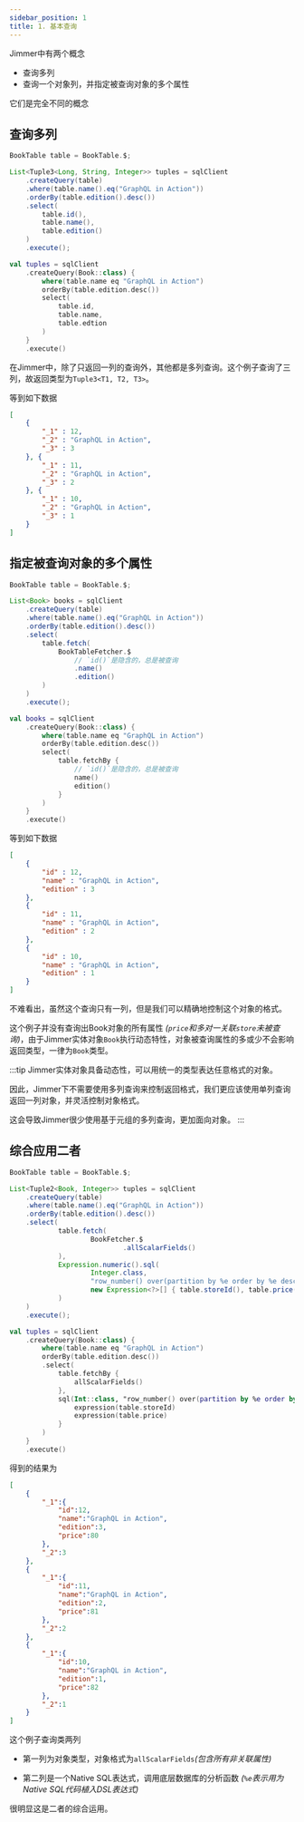 ```yaml
---
sidebar_position: 1
title: 1. 基本查询
---
```



Jimmer中有两个概念

-   查询多列
-   查询一个对象列，并指定被查询对象的多个属性

它们是完全不同的概念

## 查询多列

<Tabs groupId="language">
<TabItem value="java" label="Java">

```java
BookTable table = BookTable.$;

List<Tuple3<Long, String, Integer>> tuples = sqlClient
    .createQuery(table)
    .where(table.name().eq("GraphQL in Action"))
    .orderBy(table.edition().desc())
    .select(
        table.id(),
        table.name(),
        table.edition()
    )
    .execute();
```

</TabItem>
<TabItem value="kotlin" label="Kotlin">

```kotlin
val tuples = sqlClient
    .createQuery(Book::class) {
        where(table.name eq "GraphQL in Action")
        orderBy(table.edition.desc())
        select(
            table.id,
            table.name,
            table.edtion
        )
    }
    .execute()
```

</TabItem>
</Tabs>

在Jimmer中，除了只返回一列的查询外，其他都是多列查询。这个例子查询了三列，故返回类型为`Tuple3<T1, T2, T3>`。

等到如下数据

```json
[
    {
        "_1" : 12,
        "_2" : "GraphQL in Action",
        "_3" : 3
    }, {
        "_1" : 11,
        "_2" : "GraphQL in Action",
        "_3" : 2
    }, {
        "_1" : 10,
        "_2" : "GraphQL in Action",
        "_3" : 1
    }
]
```

## 指定被查询对象的多个属性

<Tabs groupId="language">
<TabItem value="java" label="Java">

```java
BookTable table = BookTable.$;

List<Book> books = sqlClient
    .createQuery(table)
    .where(table.name().eq("GraphQL in Action"))
    .orderBy(table.edition().desc())
    .select(
        table.fetch(
            BookTableFetcher.$
                // `id()`是隐含的，总是被查询
                .name()
                .edition()
        )
    )
    .execute();
```

</TabItem>
<TabItem value="kotlin" label="Kotlin">

```kotlin
val books = sqlClient
    .createQuery(Book::class) {
        where(table.name eq "GraphQL in Action")
        orderBy(table.edition.desc())
        select(
            table.fetchBy {
                // `id()`是隐含的，总是被查询
                name()
                edition()
            }
        )
    }
    .execute()
```

</TabItem>
</Tabs>

等到如下数据

```json
[
    {
        "id" : 12,
        "name" : "GraphQL in Action",
        "edition" : 3
    }, 
    {
        "id" : 11,
        "name" : "GraphQL in Action",
        "edition" : 2
    }, 
    {
        "id" : 10,
        "name" : "GraphQL in Action",
        "edition" : 1
    } 
]
```

不难看出，虽然这个查询只有一列，但是我们可以精确地控制这个对象的格式。

这个例子并没有查询出Book对象的所有属性 *(`price`和多对一关联`store`未被查询)*，由于Jimmer实体对象`Book`执行动态特性，对象被查询属性的多或少不会影响返回类型，一律为`Book`类型。

:::tip
Jimmer实体对象具备动态性，可以用统一的类型表达任意格式的对象。

因此，Jimmer下不需要使用多列查询来控制返回格式，我们更应该使用单列查询返回一列对象，并灵活控制对象格式。

这会导致Jimmer很少使用基于元组的多列查询，更加面向对象。
:::

## 综合应用二者

<Tabs groupId="language">
<TabItem value="java" label="Java">

```java
BookTable table = BookTable.$;

List<Tuple2<Book, Integer>> tuples = sqlClient
    .createQuery(table)
    .where(table.name().eq("GraphQL in Action"))
    .orderBy(table.edition().desc())
    .select(
            table.fetch(
                    BookFetcher.$
                            .allScalarFields()
            ),
            Expression.numeric().sql(
                    Integer.class,
                    "row_number() over(partition by %e order by %e desc)",
                    new Expression<?>[] { table.storeId(), table.price() }
            )
    )
    .execute();
```

</TabItem>
<TabItem value="kotlin" label="Kotlin">

```kotlin
val tuples = sqlClient
    .createQuery(Book::class) {
        where(table.name eq "GraphQL in Action")
        orderBy(table.edition.desc())
        .select(
            table.fetchBy {
                allScalarFields()
            },
            sql(Int::class, "row_number() over(partition by %e order by %e desc)") {
                expression(table.storeId)
                expression(table.price)
            }
        )
    }
    .execute()
```

</TabItem>
</Tabs>

得到的结果为

```json
[
    {
        "_1":{
            "id":12,
            "name":"GraphQL in Action",
            "edition":3,
            "price":80
        },
        "_2":3
    },
    {
        "_1":{
            "id":11,
            "name":"GraphQL in Action",
            "edition":2,
            "price":81
        },
        "_2":2
    },
    {
        "_1":{
            "id":10,
            "name":"GraphQL in Action",
            "edition":1,
            "price":82
        },
        "_2":1
    }
]
```

这个例子查询类两列

-   第一列为对象类型，对象格式为`allScalarFields`*(包含所有非关联属性)*

-   第二列是一个Native SQL表达式，调用底层数据库的分析函数 *(`%e`表示用为Native SQL代码植入DSL表达式)*

很明显这是二者的综合运用。